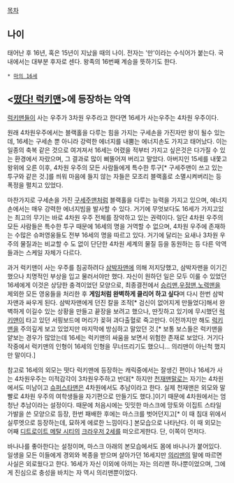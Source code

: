 [[목차]]

== 나이 ==

태어난 후 16년, 혹은 15년이 지났을 때의 나이. 전자는 '만'이라는 수식어가 붙는다. 국내에서는 대부분 후자로 센다.
왕족의 16번째 계승을 뜻하기도 한다.

 * [[마의 16세]]


== <[[떴다! 럭키맨]]>에 등장하는 악역 ==

[[럭키맨]]들이 사는 우주가 3차원 우주라고 한다면 16세가 사는우주는 4차원 우주이다.

원래 4차원우주에서는 블랙홀을 다루는 힘을 가지는 구세손을 가진자만 왕이 될수 있는데, 16세는 구세손 뿐 아니라 강력한 에너지를 내뿜는 에너지손도 가지고 태어났다. 이는 일종의 축복 같은 것으로 여겨져서 16세는 어렸을 적부터 가지고 싶은것은 다가질 수 있는 환경에서 자랐으며, 그 결과로 많이 삐뚤어져 버리고 말았다. 아버지인 15세를 내쫓고 왕위에 오른 이후, 4차원 우주의 모든 사람들에게 특수한 투구[* 구세주맨이 쓰고 있는 투구와 같은 것.]를 씌워 마음에 들지 않는 자들은 모조리 블랙홀로 소멸시켜버리는 등 폭정을 펼치고 있었다.

마찬가지로 구세손을 가진 [[구세주맨]]처럼 블랙홀을 다루는 능력을 가지고 있으며, 에너지손에서는 매우 강력한 에너지빔을 발사할 수 있다. 거기에 무엇보다도 16세가 가지고있는 최고의 무기는 바로 4차원 우주 전체를 장악하고 있는 권력이다. 일단 4차원 우주의 모든 사람들은 특수한 투구 때문에 16세의 명을 거역할 수 없으며, 4차원 우주에 존재하는 수많은 슈퍼영웅들도 전부 16세의 명을 따르고 있다. 거기에 달리는 요새나 3차원 우주의 물질과는 비교할 수 도 없이 단단한 4차원 세계의 물질 등을 동원하는 등 다른 악역들과는 스케일 자체가 다르다.

과거 럭키맨이 사는 우주를 침공하려다 [[삼박자맨]]에 의해 저지당했고, 삼박자맨을 이기긴 했으나 치명적인 부상을 입고 물러서야만 했다. 자신이 원하던 일은 모두 이룰 수 있었던 16세에게 이것은 상당한 충격이었던 모양으로, 최종결전에서 [[승리맨]],[[우정맨]],[[노력맨]]을 제외한 모든 영웅들을 처리한 후 '''게임처럼 완벽하게 클리어 하고 싶다'''며 다시 한번 삼박자맨과 싸우게 된다.
삼박자맨에게 던진 칼을 조작[* 검신이 없어지게 만들었다]해서 완벽하게 이길수 있는 상황을 만들고 끝장을 보려고 했으나, 딴짓하고 있기에 무시했던 [[럭키맨]]이 타고 있던 서핑보드에 머리가 꽂혀 과다출혈로 죽고만다. 이전까지만 해도 [[럭키맨]]을 주의깊게 보고 있었지만 마지막에 방심하고 말았던 것.[* 보통 보스들은 럭키맨을 얕보는 경우가 많았는데 16세는 럭키맨의 싸움을 보면서 위험한 존재로 보았다. 거기다 작중에서 럭키맨의 인형이 16세의 인형을 무너뜨리기도 했으니… 의리맨이 아닌척 했지만 말이다.]

참고로 16세의 외모는 떳다 럭키맨에 등장하는 캐릭중에서는 잘생긴 편이나 16세가 사는 4차원우주는 미적감각이 3차원우주하고 반대[* 하지만 [[천재맨]]말로는 자기는 4차원에서도 미남이고 [[슈퍼스타맨]]은 4차원에서도 추남이라고 한다. 실제 천재맨은 외모와 말빨로 4차원 우주의 여학생들을 자기편으로 만들기도 했다.]이기 때문에 4차원에서는 엄청난 추남이라는 설정이다. 때문에 처음시에는 밋밋한 마스크에 망토와 이집트 스타일 가발을 쓴 모양으로 등장, 한번 패배한 후에는 마스크를 벗어던지고[* 이 때 침대 위에서 실루엣으로 등장하는데, 묘하게 에로한 느낌이다.] 본모습으로 나타난다. 이 때 외모는 어째 [[디트로이트 메탈 시티]]의 [[크라우저 2세]]를 떠오르게한다. 단, 이쪽이 먼저다.

바나나를 좋아한다는 설정이며, 마스크 아래의 본모습에서도 몸에 바나나가 붙어있다. 일생을 모든 이들에게 경외와 복종을 받으며 살아가던 16세지만 [[의리맨]]의 말에 따르면 사실은 외로웠다고 한다. 16세가 자신 이외에 아끼는 자는 의리맨 하나뿐이었으며, 그에게 진심으로 충성을 바치는 자 역시 의리맨뿐이었다.
